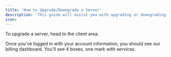 ```yaml
---
title: 'How to Upgrade/Downgrade a Server'
description: 'This guide will assist you with upgrading or downgrading your service.'
icon:
---
```


To upgrade a server, head to the client area. 

Once you’ve logged in with your account information, you should see our billing dashboard. You'll see 4 boxes, one mark with services.